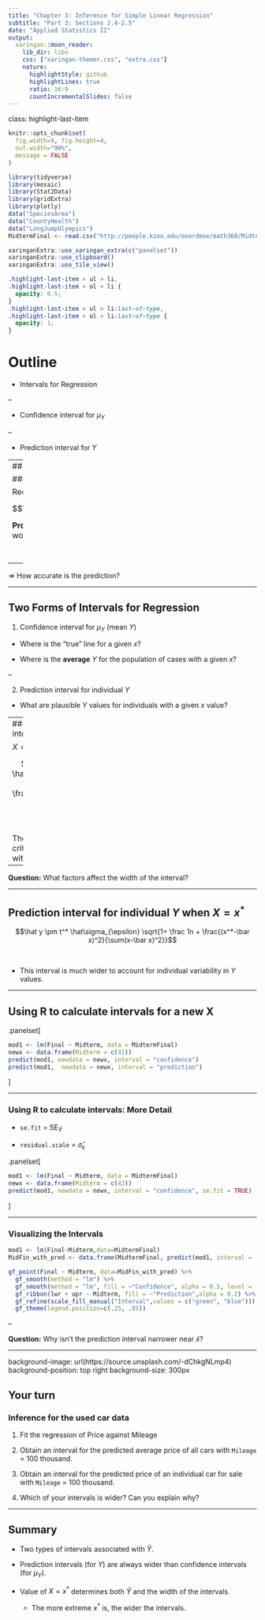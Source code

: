 ```yaml
---
title: "Chapter 3: Inference for Simple Linear Regression"
subtitle: "Part 3: Sections 2.4-2.5"
date: "Applied Statistics II"
output:
  xaringan::moon_reader:
    lib_dir: libs
    css: ["xaringan-themer.css", "extra.css"]
    nature:
      highlightStyle: github
      highlightLines: true
      ratio: 16:9
      countIncrementalSlides: false
---
```

class: highlight-last-item

```r
knitr::opts_chunk$set(
  fig.width=9, fig.height=4,  
  out.width="90%",
  message = FALSE
)

```



```r
library(tidyverse)
library(mosaic)
library(Stat2Data)
library(gridExtra)
library(plotly)
data("SpeciesArea")
data("CountyHealth")
data("LongJumpOlympics")
MidtermFinal <- read.csv("http://people.kzoo.edu/enordmoe/math360/MidtermFinal.csv")
```

```r
xaringanExtra::use_xaringan_extra(c("panelset"))
xaringanExtra::use_clipboard()
xaringanExtra::use_tile_view()
```


```css
.highlight-last-item > ul > li,
.highlight-last-item > ol > li {
  opacity: 0.5;
}
.highlight-last-item > ul > li:last-of-type,
.highlight-last-item > ol > li:last-of-type {
  opacity: 1;
}
```

# Outline 

- Intervals for Regression

--

- Confidence interval for $\mu_Y$

--

- Prediction interval for $Y$


  
---
## Accuracy of Predictions

### Example

Recall model for predicting Final grade from Midterm Grade.

$$\widehat{\mbox{Final}}=18.67+1.49\cdot\mbox{Midterm}$$


**Problem**: A student has a midterm grade of 41. What grade would we predict for the final?

$$\widehat{\mbox{Final}}=18.67+1.49 (41)=79.76$$

--

$\Longrightarrow$ How accurate is the prediction?

---

## Two Forms of Intervals for Regression 

1) Confidence interval for $\mu_Y$ (mean $Y$)

  - Where is the "true" line for a given $x$?
  
  - Where is the **average** $Y$ for the population of cases with a given $x$?
  
--

2) Prediction interval for individual $Y$

  - What are plausible $Y$ values for individuals with a given $x$ value?
  
---
## Confidence interval for $\mu_Y$ when $X=x^*$

$$\hat y \pm t^* \hat\sigma_{\epsilon} \sqrt{\frac 1n + \frac{(x^*-\bar x)^2}{\sum(x-\bar x)^2}}$$
<br>
The value of $t^*$ is the critical value for $t$ with $\mbox{df}=n-2$

--

**Question:** What factors affect the width of the interval?

---

## Prediction interval for individual $Y$ when $X=x^*$

$$\hat y \pm t^* \hat\sigma_{\epsilon} \sqrt{1+ \frac 1n + \frac{(x^*-\bar x)^2}{\sum(x-\bar x)^2}}$$

<br>

- This interval is much wider to account for individual variability in $Y$ values.

---

## Using R to calculate intervals for a new X


.panelset[

```r
mod1 <- lm(Final ~ Midterm, data = MidtermFinal)
newx <- data.frame(Midterm = c(41))
predict(mod1, newdata = newx, interval = "confidence")
predict(mod1,  newdata = newx, interval = "prediction")
```
]

---

### Using R to calculate intervals: More Detail


- `se.fit` = $\mbox{SE}_{\hat Y}$ 

- `residual.scale` = $\hat\sigma_{\epsilon}$

.panelset[

```r
mod1 <- lm(Final ~ Midterm, data = MidtermFinal)
newx <- data.frame(Midterm = c(42))
predict(mod1, newdata = newx, interval = "confidence", se.fit = TRUE)
```
]



---

### Visualizing the  Intervals


```r
mod1 <- lm(Final~Midterm,data=MidtermFinal)
MidFin_with_pred <- data.frame(MidtermFinal, predict(mod1, interval = 'prediction'))

gf_point(Final ~ Midterm, data=MidFin_with_pred) %>%
  gf_smooth(method = "lm") %>%
  gf_smooth(method = "lm", fill = ~"Confidence", alpha = 0.5, level = .95, se = TRUE) %>%
  gf_ribbon(lwr + upr ~ Midterm, fill = ~"Prediction",alpha = 0.2) %>%
  gf_refine(scale_fill_manual("Interval",values = c("green", "blue"))) %>%
  gf_theme(legend.position=c(.25, .85))

```

--

**Question:** Why isn't the prediction interval narrower near $\bar x$?

---

background-image: url(https://source.unsplash.com/-dChkgNLmp4)
background-position: top right
background-size: 300px

## Your turn
### Inference for the used car data

1. Fit the regression of Price against Mileage

2. Obtain an interval for the predicted average price of all cars with `Mileage` = 100 thousand.

3. Obtain an interval for the predicted price of an individual car for sale with `Mileage` = 100 thousand.

4. Which of your intervals is wider? Can you explain why?


---

## Summary 

- Two types of intervals associated with $\hat Y$.

- Prediction intervals (for $Y$) are always wider than confidence intervals (for $\mu_Y$).

- Value of $X=x^*$ determines both $\hat Y$ and the width of the intervals.

  - The more extreme $x^*$ is, the wider the intervals.

